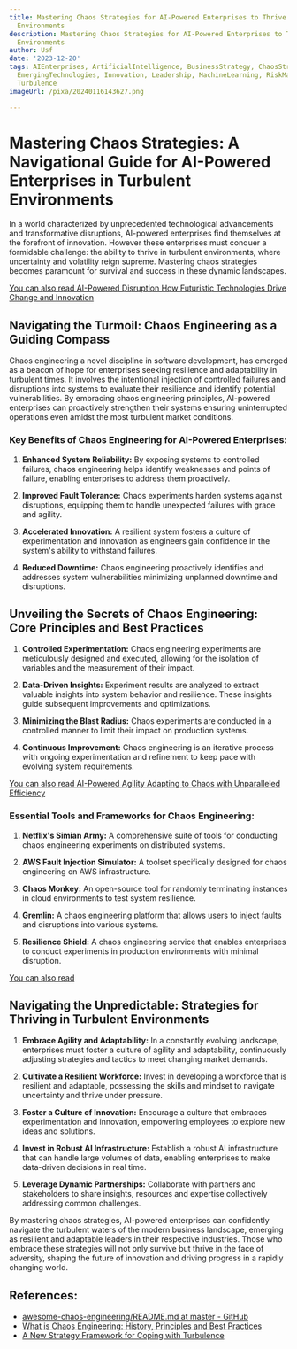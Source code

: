 ```yaml
---
title: Mastering Chaos Strategies for AI-Powered Enterprises to Thrive in Turbulent
  Environments
description: Mastering Chaos Strategies for AI-Powered Enterprises to Thrive in Turbulent
  Environments
author: Usf
date: '2023-12-20'
tags: AIEnterprises, ArtificialIntelligence, BusinessStrategy, ChaosStrategies, DigitalTransformation,
  EmergingTechnologies, Innovation, Leadership, MachineLearning, RiskManagement, TechnologicalAdvancement,
  Turbulence
imageUrl: /pixa/20240116143627.png

---
```

# Mastering  Chaos Strategies: A Navigational Guide for AI-Powered Enterprises  in Turbulent  Environments

In a world characterized by unprecedented  technological advancements and transformative disruptions, AI-powered enterprises find  themselves at the forefront of innovation. However these enterprises must conquer a formidable challenge: the ability to thrive in turbulent environments, where uncertainty and volatility reign supreme. Mastering chaos strategies becomes paramount for survival and success in these dynamic landscapes.

[You  can also read AI-Powered Disruption How Futuristic Technologies Drive Change and Innovation](AI-Powered%20Disruption%20How%20Futuristic%20Technologies%20Drive%20Change%20and%20Innovation)


## Navigating the Turmoil: Chaos Engineering as a Guiding Compass

Chaos engineering a novel discipline in software  development, has emerged as a beacon of hope for enterprises seeking resilience  and adaptability  in turbulent times. It involves the intentional injection of controlled failures and disruptions into  systems to evaluate their resilience and  identify potential vulnerabilities. By embracing chaos engineering principles, AI-powered enterprises can proactively strengthen their systems ensuring uninterrupted operations even amidst the most turbulent market conditions.

### Key Benefits of Chaos  Engineering for AI-Powered Enterprises:

1. **Enhanced System Reliability:** By exposing  systems to controlled failures, chaos engineering  helps identify  weaknesses and points of failure, enabling enterprises to address them proactively.

2. **Improved Fault Tolerance:** Chaos experiments harden systems against disruptions, equipping  them to  handle unexpected failures with grace and agility.

3. **Accelerated Innovation:** A resilient system fosters a culture of experimentation and innovation as engineers gain confidence  in the system's ability to withstand failures.

4. **Reduced  Downtime:** Chaos engineering proactively  identifies and addresses system vulnerabilities minimizing unplanned downtime  and disruptions.

## Unveiling the Secrets of Chaos Engineering: Core Principles and Best Practices

1. **Controlled Experimentation:** Chaos engineering experiments are meticulously designed  and executed, allowing for the isolation of variables and the  measurement of their impact.

2. **Data-Driven Insights:** Experiment results are analyzed to extract valuable  insights into system behavior and resilience.  These insights guide subsequent improvements  and optimizations.

3. **Minimizing the Blast  Radius:** Chaos experiments are conducted in a  controlled manner to limit their impact on production systems.

4. **Continuous Improvement:** Chaos engineering  is an iterative process with ongoing  experimentation and refinement to keep pace with evolving system requirements.

[You can also read AI-Powered  Agility Adapting  to Chaos  with Unparalleled Efficiency](AI-Powered%20Agility%20Adapting%20to%20Chaos%20with%20Unparalleled%20Efficiency)


### Essential Tools and Frameworks for Chaos Engineering:

1.  **Netflix's Simian Army:** A comprehensive  suite of tools for conducting chaos engineering experiments on distributed systems.

2. **AWS Fault Injection Simulator:**  A toolset specifically designed for  chaos engineering on  AWS infrastructure.

3.  **Chaos Monkey:** An open-source  tool for randomly terminating instances in cloud environments to test system resilience.

4. **Gremlin:** A chaos  engineering platform that allows users to  inject  faults and disruptions into  various  systems.

5. **Resilience Shield:**  A chaos engineering service  that enables enterprises to conduct experiments in  production environments with  minimal disruption.

[You  can also read ]()


## Navigating the Unpredictable:  Strategies for Thriving in Turbulent Environments

1. **Embrace Agility and Adaptability:** In a constantly evolving landscape, enterprises  must foster a culture of agility and adaptability, continuously adjusting strategies and tactics to meet changing market demands.

2. **Cultivate a Resilient Workforce:** Invest in developing a workforce that is resilient  and adaptable, possessing  the skills and  mindset to navigate uncertainty and thrive under pressure.

3. **Foster a Culture of Innovation:** Encourage a culture that embraces experimentation and  innovation, empowering employees to explore new ideas and solutions.

4. **Invest in Robust AI Infrastructure:** Establish a robust AI infrastructure  that can handle large volumes of data, enabling enterprises to make data-driven decisions in real time.

5. **Leverage Dynamic Partnerships:** Collaborate with partners and stakeholders to share insights, resources and expertise collectively addressing common challenges.

By mastering chaos strategies, AI-powered enterprises can confidently navigate the turbulent waters of the modern business landscape, emerging  as resilient and adaptable leaders in  their respective industries. Those who  embrace these strategies will not only survive but thrive in the face of adversity, shaping the future of innovation and driving progress in a rapidly  changing world.

## References:
- [awesome-chaos-engineering/README.md at master - GitHub](https://github.com/dastergon/awesome-chaos-engineering/blob/master/README.md)
- [What is Chaos Engineering: History, Principles and Best Practices](https://www.lambdatest.com/learning-hub/chaos-engineering-tutorial)
- [A New Strategy Framework for Coping with Turbulence](https://sloanreview.mit.edu/article/a-new-strategy-framework-for-coping-with-turbulence/)
